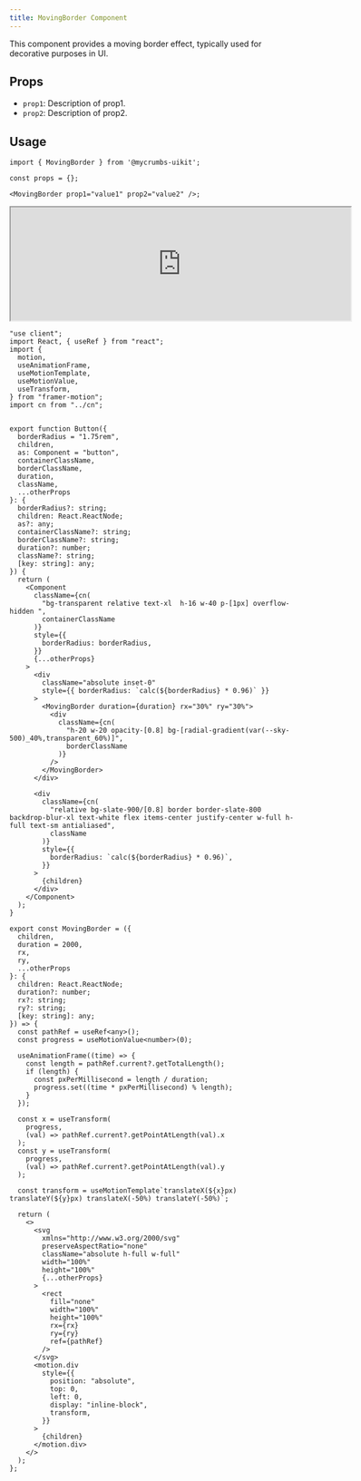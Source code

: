 ```yaml
---
title: MovingBorder Component
---
```



This component provides a moving border effect, typically used for decorative purposes in UI.

## Props

- `prop1`: Description of prop1.
- `prop2`: Description of prop2.

## Usage

```tsx
import { MovingBorder } from '@mycrumbs-uikit';

const props = {};

<MovingBorder prop1="value1" prop2="value2" />;
```

<iframe src="https://example.com" width="600" height="200"  rounded="12px' className={'flex'}frameborder="0"></iframe>


```tsx
"use client";
import React, { useRef } from "react";
import {
  motion,
  useAnimationFrame,
  useMotionTemplate,
  useMotionValue,
  useTransform,
} from "framer-motion";
import cn from "../cn";


export function Button({
  borderRadius = "1.75rem",
  children,
  as: Component = "button",
  containerClassName,
  borderClassName,
  duration,
  className,
  ...otherProps
}: {
  borderRadius?: string;
  children: React.ReactNode;
  as?: any;
  containerClassName?: string;
  borderClassName?: string;
  duration?: number;
  className?: string;
  [key: string]: any;
}) {
  return (
    <Component
      className={cn(
        "bg-transparent relative text-xl  h-16 w-40 p-[1px] overflow-hidden ",
        containerClassName
      )}
      style={{
        borderRadius: borderRadius,
      }}
      {...otherProps}
    >
      <div
        className="absolute inset-0"
        style={{ borderRadius: `calc(${borderRadius} * 0.96)` }}
      >
        <MovingBorder duration={duration} rx="30%" ry="30%">
          <div
            className={cn(
              "h-20 w-20 opacity-[0.8] bg-[radial-gradient(var(--sky-500)_40%,transparent_60%)]",
              borderClassName
            )}
          />
        </MovingBorder>
      </div>

      <div
        className={cn(
          "relative bg-slate-900/[0.8] border border-slate-800 backdrop-blur-xl text-white flex items-center justify-center w-full h-full text-sm antialiased",
          className
        )}
        style={{
          borderRadius: `calc(${borderRadius} * 0.96)`,
        }}
      >
        {children}
      </div>
    </Component>
  );
}

export const MovingBorder = ({
  children,
  duration = 2000,
  rx,
  ry,
  ...otherProps
}: {
  children: React.ReactNode;
  duration?: number;
  rx?: string;
  ry?: string;
  [key: string]: any;
}) => {
  const pathRef = useRef<any>();
  const progress = useMotionValue<number>(0);

  useAnimationFrame((time) => {
    const length = pathRef.current?.getTotalLength();
    if (length) {
      const pxPerMillisecond = length / duration;
      progress.set((time * pxPerMillisecond) % length);
    }
  });

  const x = useTransform(
    progress,
    (val) => pathRef.current?.getPointAtLength(val).x
  );
  const y = useTransform(
    progress,
    (val) => pathRef.current?.getPointAtLength(val).y
  );

  const transform = useMotionTemplate`translateX(${x}px) translateY(${y}px) translateX(-50%) translateY(-50%)`;

  return (
    <>
      <svg
        xmlns="http://www.w3.org/2000/svg"
        preserveAspectRatio="none"
        className="absolute h-full w-full"
        width="100%"
        height="100%"
        {...otherProps}
      >
        <rect
          fill="none"
          width="100%"
          height="100%"
          rx={rx}
          ry={ry}
          ref={pathRef}
        />
      </svg>
      <motion.div
        style={{
          position: "absolute",
          top: 0,
          left: 0,
          display: "inline-block",
          transform,
        }}
      >
        {children}
      </motion.div>
    </>
  );
};

```